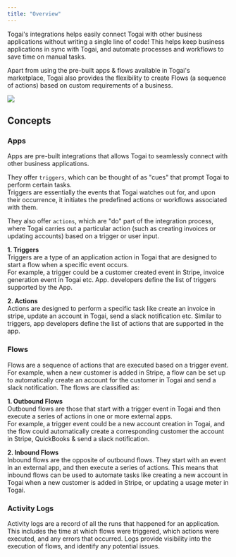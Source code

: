 ```yaml
---
title: "Overview"
---
```


Togai's integrations helps easily connect Togai with other business applications without writing a single line of code! This helps keep business applications in sync with Togai, and automate processes and workflows to save time on manual tasks.

Apart from using the pre-built apps & flows available in Togai's marketplace, Togai also provides the flexibility to create Flows (a sequence of actions) based on custom requirements of a business.

<Frame caption="Billing orchestrator / workflow manager">
  <img src="/docs/images/workflow-apps.png" />
</Frame>

## Concepts

### Apps

Apps are pre-built integrations that allows Togai to seamlessly connect with other business applications.

They offer `triggers`, which can be thought of as "cues" that prompt Togai to perform certain tasks.  
Triggers are essentially the events that Togai watches out for, and upon their occurrence, it initiates the predefined actions or workflows associated with them. 

They also offer `actions`, which are "do" part of the integration process, where Togai carries out a particular action (such as creating invoices or updating accounts) based on a trigger or user input.

**1\. Triggers**  
Triggers are a type of an application action in Togai that are designed to start a flow when a specific event occurs.  
For example, a trigger could be a customer created event in Stripe, invoice generation event in Togai etc. App. developers define the list of triggers supported by the App.

**2\. Actions**  
Actions are designed to perform a specific task like create an invoice in stripe, update an account in Togai, send a slack notification etc. Similar to triggers, app developers define the list of actions that are supported in the app.

### Flows

Flows are a sequence of actions that are executed based on a trigger event.  
For example, when a new customer is added in Stripe, a flow can be set up to automatically create an account for the customer in Togai and send a slack notification. The flows are classified as:

**1\. Outbound Flows**  
Outbound flows are those that start with a trigger event in Togai and then execute a series of actions in one or more external apps.  
For example, a trigger event could be a new account creation in Togai, and the flow could automatically create a corresponding customer the account in Stripe, QuickBooks & send a slack notification.

**2\. Inbound Flows**  
Inbound flows are the opposite of outbound flows. They start with an event in an external app, and then execute a series of actions. This means that inbound flows can be used to automate tasks like creating a new account in Togai when a new customer is added in Stripe, or updating a usage meter in Togai.

### Activity Logs

Activity logs are a record of all the runs that happened for an application. This includes the time at which flows were triggered, which actions were executed, and any errors that occurred. Logs provide visibility into the execution of flows, and identify any potential issues.